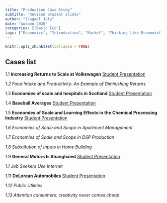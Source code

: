 ```yaml
---
title: "Production Case Study"
subtitle: "Revised Student Slides"
author: "Iragaël Joly"
date: "Automn 2020"
categories: ["Basic Eco"]
tags: ["Economics", "Introduction", "Market", "Thinking like Economist"]
---
```


```r
knitr::opts_chunk$set(collapse = TRUE)
```
## Cases list


1.1	**Increasing Returns to Scale at Volkswagen** [Student Presentation](/pdf/StudentCaseProduction/P1.1_Basic Eco - case study_VW.pptx)

*1.2	Food Intake and Productivity: An Example of Diminishing Returns*

1.3	**Economies of scale and hospitals in Scotland** [Student Presentation](/pdf/StudentCaseProduction/P1.3_IJ_Production Case 1.3 - SIE M1 2020.pptx)

1.4	**Baseball Averages** [Student Presentation](/pdf/StudentCaseProduction/P1.4_Baseball Case.pptx)

1.5	**Economies of Scale and Learning Effects in the Chemical Processing Industry**
[Student Presentation](/pdf/StudentCaseProduction/P1.5_Eco presentation_updated.pptx)

*1.6	Economies of Scale and Scope in Apartment Management*

*1.7	Economies of Scale and Scope in DSP Production*

*1.8	Substitution of Inputs in Home Building*

1.9	**General Motors Is Shanghaied** [Student Presentation](/pdf/StudentCaseProduction/P1.9_Basic Economy 1st EX-2.pdf)

*1.1	Job Seekers Use Internet*

1.11	**DeLorean Automobiles**  [Student Presentation](/pdf/StudentCaseProduction/P1.11_DeLorean Automobiles.pptx)

*1.12	Public Utilities*

*1.13	Attention consumers: creativity never comes cheap*

